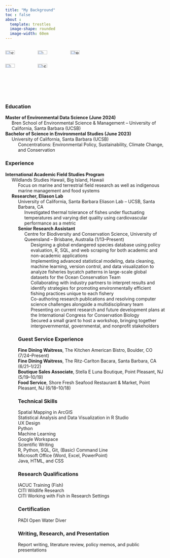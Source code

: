 ```yaml
---
title: "My Background"
toc : false
about :
  template: trestles
  image-shape: rounded
  image-width: 60em
---
```


<div style="display: flex; flex-wrap: wrap; gap: 10px;">
  <img src="images/full-sun.jpg" alt="Sunset" style="width: 30%; height: auto;">
  <img src="images/hiking.jpg" alt="Mountain" style="width: 30%; height: auto;">
  <img src="images/beachhike.jpg" alt="Beach" style="width: 30%; height: auto;">
  <img src="images/dive.jpg" alt="Dive" style="width: 30%; height: auto;">
  <img src="images/dive-shop.jpg" alt="Shop" style="width: 30%; height: auto;">
</div>



### Education 

<ul style="list-style-type: none; padding-left: 0;">
  <li><strong>Master of Environmental Data Science (June 2024)</strong>
    <ul style="list-style-type: none; padding-left: 20px;">
      <li>Bren School of Environmental Science & Management -- University of California, Santa Barbara (UCSB)</li>
    </ul>
  </li>
  <li><strong>Bachelor of Science in Environmental Studies (June 2023)</strong>
    <ul style="list-style-type: none; padding-left: 20px;">
      <li>University of California, Santa Barbara (UCSB)
        <ul style="list-style-type: none; padding-left: 20px;">
          <li>Concentrations: Environmental Policy, Sustainability, Climate Change, and Conservation</li>
        </ul>
  </li>
</ul>

### Experience

<ul style="list-style-type: none; padding-left: 0;">
  <li><strong>International Academic Field Studies Program</strong>
    <ul style="list-style-type: none; padding-left: 20px;">
      <li>Wildlands Studies Hawaii, Big Island, Hawaii
        <ul style="list-style-type: none; padding-left: 20px;">
          <li>Focus on marine and terrestrial field research as well as indigenous marine management and food systems</li>
        </ul>
  <li><strong>Researcher, Eliason Lab</strong>
    <ul style="list-style-type: none; padding-left: 20px;">
      <li>University of California, Santa Barbara Eliason Lab – UCSB, Santa Barbara, CA
        <ul style="list-style-type: none; padding-left: 20px;">
          <li>Investigated thermal tolerance of fishes under fluctuating temperatures and varying diet quality using cardiovascular performance as a metric</li>
        </ul>
  </li>
  <li><strong>Senior Research Assistant</strong>
    <ul style="list-style-type: none; padding-left: 20px;">
      <li>Centre for Biodiversity and Conservation Science, University of Queensland – Brisbane, Australia (1/13–Present)
        <ul style="list-style-type: none; padding-left: 20px;">
          <li>Designing a global endangered species database using policy evaluation, R, SQL, and web scraping for both academic and non-academic applications</li>
          <li>Implementing advanced statistical modeling, data cleaning, machine learning, version control, and data visualization to analyze fisheries bycatch patterns in large-scale global datasets for the Ocean Conservation Team</li>
          <li>Collaborating with industry partners to interpret results and identify strategies for promoting environmentally efficient fishing practices unique to each fishery</li>
          <li>Co-authoring research publications and resolving computer science challenges alongside a multidisciplinary team</li>
          <li>Presenting on current research and future development plans at the International Congress for Conservation Biology</li>
          <li>Secured a small grant to host a workshop, bringing together intergovernmental, governmental, and nonprofit stakeholders</li>
        </ul>
  </li>
</ul>


<!-- <ul style="list-style-type: none; padding-left: 0;"> -->
<!--   <li><strong>International Academic Field Studies Program</strong> -->
<!--     <ul style="list-style-type: none; padding-left: 20px;"> -->
<!--       <li>Wildlands Studies Hawaii, Big Island, Hawaii -->
<!--         <ul style="list-style-type: none; padding-left: 20px;"> -->
<!--           <li>Focus on marine and terrestrial field research as well as indigenous marine management and food systems</li> -->
<!--         </ul> -->
<!--   </li> -->
<!--   <li><strong>Researcher, Eliason Lab</strong> -->
<!--     <ul style="list-style-type: none; padding-left: 20px;"> -->
<!--       <li>University of California, Santa Barbara Eliason Lab – UCSB, Santa Barbara, CA -->
<!--         <ul style="list-style-type: none; padding-left: 20px;"> -->
<!--           <li>Investigated thermal tolerance of fishes under fluctuating temperatures and varying diet quality using cardiovascular performance as a metric</li> -->
<!--         </ul> -->

  
### Guest Service Experience

<ul style="list-style-type: none; padding-left: 0;">
  <li><strong>Fine Dining Waitress</strong>, The Kitchen American Bistro, Boulder, CO (7/24–Present)</li>
  <li><strong>Fine Dining Waitress</strong>, The Ritz-Carlton Bacara, Santa Barbara, CA (6/21–1/22)</li>
  <li><strong>Boutique Sales Associate</strong>, Stella E Luna Boutique, Point Pleasant, NJ (5/19–10/19)</li>
  <li><strong>Food Service</strong>, Shore Fresh Seafood Restaurant & Market, Point Pleasant, NJ (6/18–10/18)</li>
</ul>

### Technical Skills 

<ul style="list-style-type: none; padding-left: 0;">
  <li>Spatial Mapping in ArcGIS</li>
  <li>Statistical Analysis and Data Visualization in R Studio</li>
  <li>UX Design</li>
  <li>Python</li>
  <li>Machine Learning</li>
  <li>Google Workspace</li>
  <li>Scientific Writing</li>
  <li>R, Python, SQL, Git, (Basic) Command Line </li>
  <li> Microsoft Office (Word, Excel, PowerPoint) </li>
  <li> Java, HTML, and CSS </li>
</ul>

### Research Qualifications

<ul style="list-style-type: none; padding-left: 0;">
  <li>IACUC Training (Fish)</li>
  <li>CITI Wildlife Research</li>
  <li>CITI Working with Fish in Research Settings</li>
</ul>

### Certification

<ul style="list-style-type: none; padding-left: 0;">
  <li>PADI Open Water Diver</li>
</ul>

### Writing, Research, and Presentation

<ul style="list-style-type: none; padding-left: 0;">
  <li>Report writing, literature review, policy memos, and public presentations</li>
</ul>
